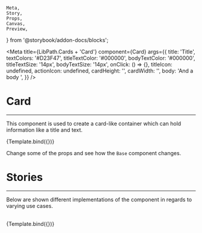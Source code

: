     Meta,
    Story,
    Props,
    Canvas,
    Preview,
} from '@storybook/addon-docs/blocks';


<Meta
    title={LibPath.Cards + 'Card'}
    component={Card}
    args={{
        title: 'Title',
        textColors: '#D23F47',
        titleTextColor: '#000000',
        bodyTextColor: '#000000',
        titleTextSize: '14px',
        bodyTextSize: '14px',
        onClick: () => {},
        titleIcon: undefined,
        actionIcon: undefined,
        cardHeight: '',
        cardWidth: '',
        body: 'And a body ',
    }}
/>

# Card

<ComponentStability variant="stable" />

<hr />

This component is used to create a card-like container which can hold information like a title and text.

<Preview withToolbar>
    <Story name="Base">{Template.bind({})}</Story>
</Preview>

Change some of the props and see how the `Base` component changes.

<Props story="Base" />

# Stories

<hr />

Below are shown different implementations of the component in regards to varying
use cases.

<br />

<Canvas withToolbar>
    <Story
        name="Customer information"
        args={{
            title: 'Ola Nordmann',
            body: 'Age: 420',
            cardHeight: '100px',
            cardWidth: '200px',
        }}
    >
        {Template.bind({})}
    </Story>
</Canvas>
